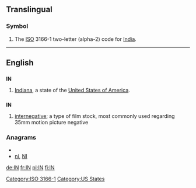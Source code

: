 {{also|Appendix:Variations of "in"}}
==Translingual==
===Symbol===
{{infl|mul|symbol}}
# The [[ISO]] 3166-1 two-letter (alpha-2) code for [[India]].

[[Category:ISO 3166-1]]
----

==English==

==={{abbreviation}}===
'''IN'''

# [[Indiana]], a state of the [[United States of America]].

==={{initialism}}===
'''IN'''

# [[internegative]]; a type of film stock, most commonly used regarding 35mm motion picture negative

===Anagrams===
* {{alphagram|in}}
* [[ni#English|ni]], [[NI#English|NI]]


[[Category:US States]]

[[de:IN]]
[[fr:IN]]
[[pl:IN]]
[[fi:IN]]